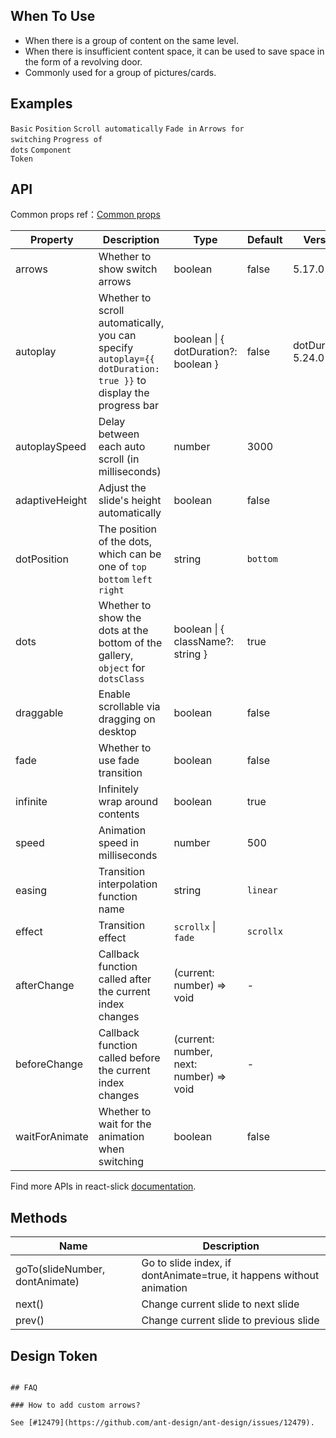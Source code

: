 

<Meta of={CarouselStories} />

        
## When To Use

- When there is a group of content on the same level.
- When there is insufficient content space, it can be used to save space in the form of a revolving door.
- Commonly used for a group of pictures/cards.

## Examples

<code src="./demo/basic.tsx">Basic</code>
<code src="./demo/position.tsx">Position</code>
<code src="./demo/autoplay.tsx">Scroll automatically</code>
<code src="./demo/fade.tsx">Fade in</code>
<code src="./demo/arrows.tsx" version="5.17.0">Arrows for switching</code>
<code src="./demo/dot-duration.tsx" version="5.24.0">Progress of dots</code>
<code src="./demo/component-token.tsx" debug>Component Token</code>

## API

Common props ref：[Common props](/docs/react/common-props)

| Property | Description | Type | Default | Version |
| --- | --- | --- | --- | --- |
| arrows | Whether to show switch arrows | boolean | false | 5.17.0 |
| autoplay | Whether to scroll automatically, you can specify `autoplay={{ dotDuration: true }}` to display the progress bar | boolean \| \{ dotDuration?: boolean } | false | dotDuration: 5.24.0 |
| autoplaySpeed | Delay between each auto scroll (in milliseconds) | number | 3000 |  |
| adaptiveHeight | Adjust the slide's height automatically | boolean | false |  |
| dotPosition | The position of the dots, which can be one of `top` `bottom` `left` `right` | string | `bottom` |  |
| dots | Whether to show the dots at the bottom of the gallery, `object` for `dotsClass` | boolean \| \{ className?: string } | true |  |
| draggable | Enable scrollable via dragging on desktop | boolean | false |  |
| fade | Whether to use fade transition | boolean | false |  |
| infinite | Infinitely wrap around contents | boolean | true |  |
| speed | Animation speed in milliseconds | number | 500 |  |
| easing | Transition interpolation function name | string | `linear` |  |
| effect | Transition effect | `scrollx` \| `fade` | `scrollx` |  |
| afterChange | Callback function called after the current index changes | (current: number) => void | - |  |
| beforeChange | Callback function called before the current index changes | (current: number, next: number) => void | - |  |
| waitForAnimate | Whether to wait for the animation when switching | boolean | false |  |

Find more APIs in react-slick [documentation](https://react-slick.neostack.com/docs/api).

## Methods

| Name | Description |
| --- | --- |
| goTo(slideNumber, dontAnimate) | Go to slide index, if dontAnimate=true, it happens without animation |
| next() | Change current slide to next slide |
| prev() | Change current slide to previous slide |

## Design Token

``` <ComponentTokenTable component="Carousel"></ComponentTokenTable>

## FAQ

### How to add custom arrows?

See [#12479](https://github.com/ant-design/ant-design/issues/12479).

